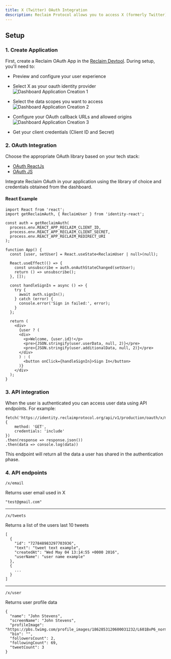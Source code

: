 ```yaml
---
title: X (Twitter) OAuth Integration
description: Reclaim Protocol allows you to access X (formerly Twitter) user data through our OAuth integration. This guide will walk you through the setup process and available endpoints.
---
```


## Setup

### 1. Create Application
First, create a Reclaim OAuth App in the [Reclaim Devtool](https://dev.reclaimprotocol.org/new-application). During setup, you'll need to:
- Preview and configure your user experience
- Select X as your oauth identity provider
![Dashboard Application Creation 1](/apis/x/1.png)

- Select the data scopes you want to access
![Dashboard Application Creation 2](/apis/x/2.png)

- Configure your OAuth callback URLs and allowed origins
![Dashboard Application Creation 3](/apis/x/3.png)

- Get your client credentials (Client ID and Secret)

### 2. OAuth Integration

Choose the appropriate OAuth library based on your tech stack:
- [OAuth ReactJs](/oauth-react)
- [OAuth JS](/oauth-js)

Integrate Reclaim OAuth in your application using the library of choice and credentials obtained from the dashboard.

#### React Example
```tsx
import React from 'react';
import getReclaimAuth, { ReclaimUser } from 'identity-react';

const auth = getReclaimAuth(
  process.env.REACT_APP_RECLAIM_CLIENT_ID,
  process.env.REACT_APP_RECLAIM_CLIENT_SECRET,
  process.env.REACT_APP_RECLAIM_REDIRECT_URI
);

function App() {
  const [user, setUser] = React.useState<ReclaimUser | null>(null);

  React.useEffect(() => {
    const unsubscribe = auth.onAuthStateChanged(setUser);
    return () => unsubscribe();
  }, []);

  const handleSignIn = async () => {
    try {
      await auth.signIn();
    } catch (error) {
      console.error('Sign in failed:', error);
    }
  };

  return (
    <div>
      {user ? (
      <div>
        <p>Welcome, {user.id}!</p>
        <pre>{JSON.stringify(user.userData, null, 2)}</pre>
        <pre>{JSON.stringify(user.additionalData, null, 2)}</pre>
      </div>
      ) : (
        <button onClick={handleSignIn}>Sign In</button>
      )}
    </div>
  );
}
```

### 3. API integration
When the user is authenticated you can access user data using API endpoints.
For example:
```tsx
fetch('https://identity.reclaimprotocol.org/api/v1/production/oauth/x/me', {
    method: 'GET',
    credentials: 'include'
})
.then(response => response.json())
.then(data => console.log(data))
```
This endpoint will return all the data a user has shared in the authentication phase.

### 4. API endpoints
```
/x/email
```
Returns user email used in X
```
"test@gmail.com"
```
---
```
/x/tweets
```
Returns a list of the users last 10 tweets
```
[
  {
    "id": "727848983297703936",
    "text": "tweet text example",
    "createdAt": "Wed May 04 13:14:55 +0000 2016", 
    "userName": "user name example"
  },
  {
    ...
  }
]
```
---
```
/x/user
```
Returns user profile data
```
{
  "name": "John Stevens",
  "screenName": "John Stevens", 
  "profileImage": "https://pbs.twimg.com/profile_images/1862853120600031232/L601BxP6_normal.jpg",
  "bio": "",
  "followersCount": 2,
  "followingCount": 69,
  "tweetCount": 3
}
```